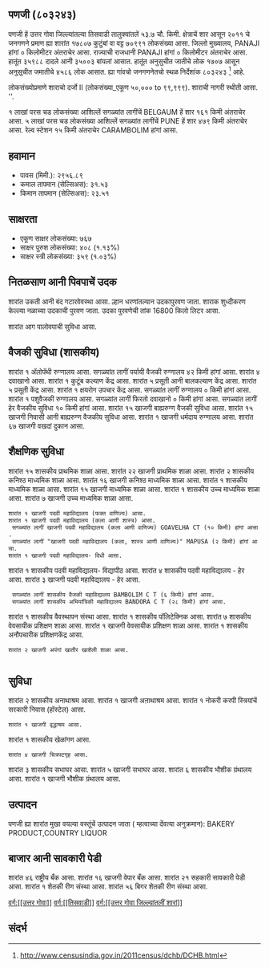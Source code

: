 {{माहितीचौकट भारतीय न्यायक्षेत्र
|प्रकार=शार
|जनगणना २०११_स्थलनिर्देशांक=803243
|स्थानीक_नांव=पणजी
|तालुका_नांव=तिसवाडी
|जिल्लो_नांव=उत्तर गोवा
|राज्य_नांव =गोवा
|विभाग=
|जिल्लो =[[उत्तर गोवा]]
|तालुका_नांवे =[[तिसवाडी]]
|लागींचें शार=[[BELGAUM]]
|अक्षांश=
|रेखांश=
|शोधक_स्थान =right
|क्षेत्रफळ_एकूण=53.7
|दर्या सपाटी पसून उंची=
|लोकसंख्या_एकूण=70991
|लोकसंख्या_वर्स=2011
|लोकसंख्या_घनत्व=1321
|लोकसंख्या_पुरूश=35988
|लोकसंख्या_स्त्री=35003
|लिंग_गुणोत्तर=972
|अधिकृत_भाशा=[[कोंकणी, मराठी]]
}}

== पणजी (८०३२४३) ==

पणजी हें उत्तर गोवा जिल्ल्यांतल्या तिसवाडी तालुक्यांतलें ५३.७ चौ. किमी. क्षेत्राचें शार आसून २०११ चे जनगणने प्रमाण ह्या शारांत १७८०७ कुटुंबां वा वट्ट ७०९९१ लोकसंख्या आसा. जिल्लो मुख्यालय, PANAJI हांगां ० किलोमीटर अंतराचेर आसा. राज्याची राजधानी PANAJI हांगां ० किलोमीटर अंतराचेर आसा.   हातूंत ३५९८८ दादले आनी ३५००३ बांयलां आसात. हातूंत अनुसुचीत जातीचे लोक १७०७ आसून अनुसुचीत जमातीचे ४५८६ लोक आसात. ह्या गांवचो जनगणनेतचो स्थळ निर्देशांक ८०३२४३  <ref>http://www.censusindia.gov.in/2011census/dchb/DCHB.html</ref> आहे.

लोकसंख्योप्रमाणे शाराचो दर्जो II (लोकसंख्या_एकूण ५०,००० to ९९,९९९).
शाराची नागरी स्थीती आसा. ''.

१  लाखां परस चड लोकसंख्या आशिल्लें सगळ्यांत लागींचें BELGAUM हें शार १६१ किमी अंतराचेर आसा. ५  लाखां परस चड लोकसंख्या आशिल्लें सगळ्यांत लागींचें PUNE हें शार ४७९ किमी अंतराचेर आसा. रेल्व स्टेशन १५ किमी अंतराचेर CARAMBOLIM हांगां आसा.


== हवामान ==  
* पावस (मिमी.): २९५६.८९ 
* कमाल तापमान (सेल्सिअस): ३१.५३
* किमान तापमान (सेल्सिअस): २३.५१


== साक्षरता ==  
* एकूण साक्षर लोकसंख्या: ७६७
* साक्षर पुरुश लोकसंख्या: ४०८ (१.१३%)
* साक्षर स्त्री लोकसंख्या: ३५९ (१.०३%)


== नितळसाण आनी पिवपाचें उदक ==  
शारांत उकती आनी बंद गटारवेवस्था आसा.
ल्हान धरणांतल्यान उदकापुरवण जाता. शाराक शुध्दीकरण केल्ल्या नळाच्या उदकाची पुरवण जाता. उदका पुरवणेची तांक 16800 किलो लिटर आसा.

﻿शारांत आग पालोवपाची सुविधा आसा.


== वैजकी सुविधा (शासकीय) ==
﻿शारांत १ अ‍ॅलोपॅथी रुग्णालय आसा.
सगळ्यांत लागीं पर्यायी वैजकी रुग्णालय ४२ किमी हांगां आसा.
शारांत ४ दवाखानो आसा.
﻿शारांत १ कुटूंब कल्याण केंद्र आसा.
शारांत ५ प्रसूती आनी बालकल्याण केंद्र आसा.
शारांत ५ प्रसूती केंद्र आसा.
﻿शारांत १ क्षयरोग उपचार केंद्र  आसा.
सगळ्यांत लागीं रुग्णालय ० किमी हांगां आसा.
﻿शारांत १ पशुवैजकी रुग्णालय  आसा.
सगळ्यांत लागीं फिरतो दवाखानो ० किमी हांगां आसा.
सगळ्यांत लागीं हेर वैजकीय सुविधा १० किमी हांगां आसा.
शारांत १५ खाजगी बाह्यरुग्ण वैजकी सुविधा आसा.
शारांत १५ खाजगी निवासी आनी बाह्यरुग्ण वैजकीय सुविधा आसा.
﻿शारांत १ खाजगी धर्मदाय रुग्णालय आसा.
शारांत ६७ खाजगी वखदां दुकान आसा.


== शैक्षणिक सुविधा ==
शारांत १५ शासकीय प्राथमिक शाळा आसा. शारांत २२ खाजगी प्राथमिक शाळा आसा. 
शारांत २ शासकीय कनिश्ठ माध्यमिक शाळा  आसा. शारांत १६ खाजगी कनिश्ठ माध्यमिक शाळा  आसा.  
﻿शारांत १ शासकीय माध्यमिक शाळा आसा. शारांत १५ खाजगी माध्यमिक शाळा आसा.  
﻿शारांत १ शासकीय उच्च माध्यमिक शाळा आसा. शारांत ७ खाजगी उच्च माध्यमिक शाळा आसा.  
   
   
 ﻿शारांत १ खाजगी पदवी महाविद्यालय (फक्त वाणिज्य) आसा.  
 ﻿शारांत १ खाजगी पदवी महाविद्यालय (कला आणी शास्त्र) आसा.  
  सगळ्यांत लागीं खाजगी पदवी महाविद्यालय (कला आणी वाणिज्य) GOAVELHA CT (१० किमी) हांगां आसा.
  सगळ्यांत लागीं "खाजगी पदवी महाविद्यालय (कला, शास्त्र आणी वाणिज्य)" MAPUSA (२ किमी) हांगां आसा.
 ﻿शारांत १ खाजगी पदवी महाविद्यालय- विधी आसा.  
﻿शारांत १ शासकीय पदवी महाविद्यालय- विद्यापीठ आसा.   
शारांत ४ शासकीय पदवी महाविद्यालय - हेर   आसा. शारांत ३ खाजगी पदवी महाविद्यालय - हेर आसा.  
  सगळ्यांत लागीं शासकीय वैजकी महाविद्यालय BAMBOLIM C T (६ किमी) हांगां आसा.
  सगळ्यांत लागीं शासकीय अभियांत्रिकी महाविद्यालय BANDORA C T (२८ किमी) हांगां आसा.
﻿शारांत १ शासकीय वैवस्थापन संस्था  आसा.   
﻿शारांत १ शासकीय पॉलिटेक्निक आसा.   
शारांत ७ शासकीय वेवसायीक प्रशिक्षण शाळा आसा. ﻿शारांत १ खाजगी वेवसायीक प्रशिक्षण शाळा आसा.  
﻿शारांत १ शासकीय अनौपचारीक प्रशिक्षणकेंद्र  आसा.   
 शारांत २ खाजगी अपंगां खातीर खाशेली शाळा आसा.  
   


== सुविधा ==
शारांत २ शासकीय अनाथाश्रम आसा. ﻿शारांत १ खाजगी अऩाथाश्रम आसा.  
﻿शारांत १ नोकरी करपी स्त्रियांचें सरकारी निवास (हॉस्टेल) आसा.   
 ﻿शारांत १ खाजगी वृद्धाश्रम आसा.  
﻿शारांत १ शासकीय खेळांगण आसा.   
 शारांत ४ खाजगी चित्रपटगृह आसा.  
शारांत ३ शासकीय सभाघर आसा. शारांत ५ खाजगी सभाघर आसा.  
शारांत ६ शासकीय भौशीक ग्रंथालय  आसा. ﻿शारांत १ खाजगी भौशीक ग्रंथालय आसा.  


== उत्पादन ==
पणजी ह्या शारांत मुखा वयल्या वस्तूंचें उत्पादन जाता ( म्हत्वाच्या देंवत्या अनुक्रमान): BAKERY PRODUCT,COUNTRY LIQUOR


== बाजार आनी सावकारी पेडी  ==
शारांत ४६ राष्ट्रीय बँक आसा.
शारांत १६ खाजगी वेपार बँक आसा.
शारांत २१ सहकारी सावकारी पेडी  आसा.
﻿शारांत १ शेतकी रीण संस्था आसा.
शारांत ५६ बिगर शेतकी रीण संस्था आसा.



[[वर्ग:[[उत्तर गोवा]]]]
[[वर्ग:[[तिसवाडी]]]]
[[वर्ग:[[उत्तर गोवा जिल्ल्यांतलीं शारां]]]]


== संदर्भ ==
 


